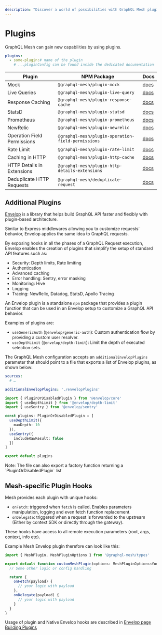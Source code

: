 ```yaml
---
description: "Discover a world of possibilities with GraphQL Mesh plugins! Extend your capabilities with mock, caching, and more. Envelop also offers customizable plugins for a faster GraphQL API. #GraphQL #Mesh"
---
```


# Plugins

GraphQL Mesh can gain new capabilities by using plugins.

```yaml filename=".meshrc.yaml"
plugins:
  - some-plugin:# name of the plugin
    # ...pluginConfig can be found inside the dedicated documentation
```

| Plugin                      | NPM Package                                        | Docs                                              |
| --------------------------- | -------------------------------------------------- | ------------------------------------------------- |
| Mock                        | `@graphql-mesh/plugin-mock`                        | [docs](/docs/plugins/mock)                        |
| Live Queries                | `@graphql-mesh/plugin-live-query`                  | [docs](/docs/plugins/live-queries)                |
| Response Caching            | `@graphql-mesh/plugin-response-cache`              | [docs](/docs/plugins/response-caching)            |
| StatsD                      | `@graphql-mesh/plugin-statsd`                      | [docs](/docs/plugins/statsd)                      |
| Prometheus                  | `@graphql-mesh/plugin-prometheus`                  | [docs](/docs/plugins/prometheus)                  |
| NewRelic                    | `@graphql-mesh/plugin-newrelic`                    | [docs](/docs/plugins/new-relic)                   |
| Operation Field Permissions | `@graphql-mesh/plugin-operation-field-permissions` | [docs](/docs/plugins/operation-field-permissions) |
| Rate Limit                  | `@graphql-mesh/plugin-rate-limit`                  | [docs](/docs/plugins/rate-limit)                  |
| Caching in HTTP             | `@graphql-mesh/plugin-http-cache`                  | [docs](/docs/plugins/http-cache)                  |
| HTTP Details in Extensions  | `@graphql-mesh/plugin-http-details-extensions`     | [docs](/docs/plugins/http-details-extensions)     |
| Deduplicate HTTP Requests   | `@graphql-mesh/deduplicate-request`                | [docs](/docs/plugins/deduplicate-request)         |

## Additional Plugins

[Envelop](https://envelop.dev) is a library that helps build GraphQL API faster and flexibly with
plugin-based architecture.

Similar to Express middlewares allowing you to customize requests' behavior, Envelop applies the
same idea to GraphQL requests.

By exposing hooks in all the phases of a GraphQL Request execution, Envelop enables the creation of
plugins that simplify the setup of standard API features such as:

- Security: Depth limits, Rate limiting
- Authentication
- Advanced caching
- Error handling: Sentry, error masking
- Monitoring: Hive
- Logging
- Tracing: NewRelic, Datadog, StatsD, Apollo Tracing

An Envelop plugin is a standalone `npm` package that provides a plugin function that can be used in
an Envelop setup to customize a GraphQL API behavior.

Examples of plugins are:

- `useGenericAuth` (`@envelop/generic-auth`): Custom authentication flow by providing a custom user
  resolver.
- `useDepthLimit` (`@envelop/depth-limit`): Limit the depth of executed selection sets.

The GraphQL Mesh configuration accepts an `additionalEnvelopPlugins` parameter that should point to
a file that exports a list of Envelop plugins, as shown below:

```yaml filename=".meshrc.yaml"
sources:
  # …

additionalEnvelopPlugins: './envelopPlugins'
```

```ts filename="envelopPlugins.ts"
import { PluginOrDisabledPlugin } from '@envelop/core'
import { useDepthLimit } from '@envelop/depth-limit'
import { useSentry } from '@envelop/sentry'

const plugins: PluginOrDisabledPlugin = [
  useDepthLimit({
    maxDepth: 10
  }),
  useSentry({
    includeRawResult: false
  })
]

export default plugins
```

<Callout>
  Note: The file can also export a factory function returning a `PluginOrDisabledPlugin` list
</Callout>

## Mesh-specific Plugin Hooks

Mesh provides each plugin with unique hooks:

- `onFetch`: triggered when `fetch` is called. Enables parameters manipulation, logging and even
  fetch function replacement.
- `onDelegate`: triggered when a request is forwarded to the upstream (Either by context SDK or
  directly through the gateway).

These hooks have access to all remote execution parameters (root, args, context, info etc).

Example Mesh Envelop plugin therefore can look like this:

```ts
import { MeshPlugin, MeshPluginOptions } from '@graphql-mesh/types'

export default function customMeshPlugin(options: MeshPluginOptions<YourConfig>): MeshPlugin<any> {
  // Some other logic or config handling

  return {
    onFetch(payload) {
      // your logic with payload
    },
    onDelegate(payload) {
      // your logic with payload
    }
  }
}
```

Usage of plugin and Native Envelop hooks are described in
[Envelop page Building Plugins](https://the-guild.dev/graphql/envelop/v3/plugins/custom-plugin#the-plugin-interface)
